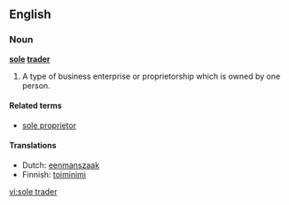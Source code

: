 ==English==

===Noun===
'''[[sole]] [[trader]]'''

#A type of business enterprise or proprietorship which is owned by one person.

====Related terms====
* [[sole proprietor]]

====Translations====
* Dutch: [[eenmanszaak]] {{f}}
* Finnish: [[toiminimi]]

[[vi:sole trader]]